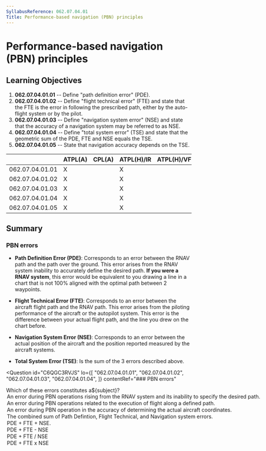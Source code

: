 ```yaml
---
SyllabusReference: 062.07.04.01
Title: Performance-based navigation (PBN) principles
---
```


# Performance-based navigation (PBN) principles

## Learning Objectives

1.  **062.07.04.01.01** -- Define "path definition error" (PDE).
2.  **062.07.04.01.02** -- Define "flight technical error" (FTE) and state that
    the FTE is the error in following the prescribed path, either by the
    auto-flight system or by the pilot.
3.  **062.07.04.01.03** -- Define "navigation system error" (NSE) and state that
    the accuracy of a navigation system may be referred to as NSE.
4.  **062.07.04.01.04** -- Define "total system error" (TSE) and state that the
    geometric sum of the PDE, FTE and NSE equals the TSE.
5.  **062.07.04.01.05** -- State that navigation accuracy depends on the TSE.

|                 | ATPL(A) | CPL(A) | ATPL(H)/IR | ATPL(H)/VFR | CPL(H) | IR  | CBIR(A) |
| --------------- | ------- | ------ | ---------- | ----------- | ------ | --- | ------- |
| 062.07.04.01.01 | X       |        | X          |             |        | X   | X       |
| 062.07.04.01.02 | X       |        | X          |             |        | X   | X       |
| 062.07.04.01.03 | X       |        | X          |             |        | X   | X       |
| 062.07.04.01.04 | X       |        | X          |             |        | X   | X       |
| 062.07.04.01.05 | X       |        | X          |             |        | X   |         |

## Summary

### PBN errors

- **Path Definition Error (PDE)**: Corresponds to an error between the RNAV path
  and the path over the ground. This error arises from the RNAV system inability
  to accurately define the desired path. **If you were a RNAV system**, this
  error would be equivalent to you drawing a line in a chart that is not 100%
  aligned with the optimal path between 2 waypoints.

- **Flight Technical Error (FTE)**: Corresponds to an error between the aircraft
  flight path and the RNAV path. This error arises from the piloting performance
  of the aircraft or the autopilot system. This error is the difference between
  your actual flight path, and the line you drew on the chart before.

- **Navigation System Error (NSE)**: Corresponds to an error between the actual
  position of the aircraft and the position reported measured by the aircraft
  systems.

- **Total System Error (TSE)**: Is the sum of the 3 errors described above.

<Question
  id="C6QGC3RVJS"
  lo={[
  "062.07.04.01.01",
  "062.07.04.01.02",
  "062.07.04.01.03",
  "062.07.04.01.04",
  ]}
  contentRef="### PBN errors"
>
  <Text variant="oneCorrect">
    Which of these errors constitutes a${subject}?
  </Text>
<Option subject={[["Path Definition Error"], ["PDE"]]}>
  An error during PBN operations rising from the RNAV system and its inability
  to specify the desired path.
</Option>
<Option subject={[["Flight Technical Error"], ["FTE"]]}>
  An error during PBN operations related to the execution of flight along a
  defined path.
</Option>
<Option subject={[["Navigation System Error"], ["NSE"]]}>
  An error during PBN operation in the accuracy of determining the actual
  aircraft coordinates.
</Option>
<Option subject={[["Total System Error"], ["TSE"]]}>
  The combined sum of Path Defintion, Flight Technical, and Navigation system
  errors.
</Option>
<Option subject={[["Total System Error"], ["TSE"]]}>PDE + FTE + NSE.</Option>
<Option why="Almost describes TSE, except TSE is the sum of the 3 errors: PDE + TSE + NSE">
  PDE + FTE - NSE
</Option>
<Option why="Almost describes TSE, except TSE is the sum of the 3 errors: PDE + TSE + NSE">
  PDE + FTE / NSE
</Option>

  <Option why="Almost describes TSE, except TSE is the sum of the 3 errors: PDE + TSE + NSE">
    PDE + FTE x NSE
  </Option>
</Question>
